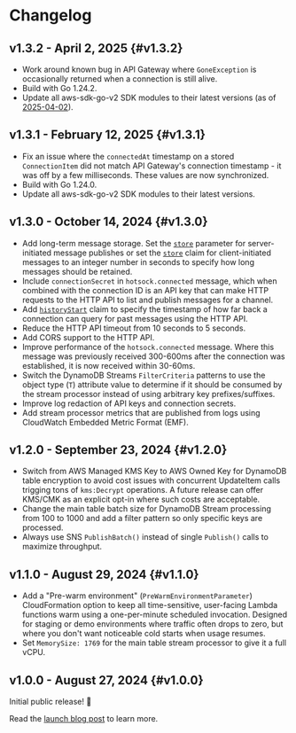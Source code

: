 # Changelog

## v1.3.2 - April 2, 2025 {#v1.3.2}

- Work around known bug in API Gateway where `GoneException` is occasionally returned when a connection is still alive.
- Build with Go 1.24.2.
- Update all aws-sdk-go-v2 SDK modules to their latest versions (as of [2025-04-02](https://github.com/aws/aws-sdk-go-v2/releases/tag/release-2025-04-02)).

## v1.3.1 - February 12, 2025 {#v1.3.1}

- Fix an issue where the `connectedAt` timestamp on a stored `ConnectionItem` did not match API Gateway's connection timestamp - it was off by a few milliseconds. These values are now synchronized.
- Build with Go 1.24.0.
- Update all aws-sdk-go-v2 SDK modules to their latest versions.

## v1.3.0 - October 14, 2024 {#v1.3.0}

- Add long-term message storage. Set the [`store`](../server-api/publish-messages.mdx#message-format.store) parameter for server-initiated message publishes or set the [`store`](../connections/claims.mdx#channels.messages.store) claim for client-initiated messages to an integer number in seconds to specify how long messages should be retained.
- Include `connectionSecret` in `hotsock.connected` message, which when combined with the connection ID is an API key that can make HTTP requests to the HTTP API to list and publish messages for a channel.
- Add [`historyStart`](../connections/claims.mdx#channels.historyStart) claim to specify the timestamp of how far back a connection can query for past messages using the HTTP API.
- Reduce the HTTP API timeout from 10 seconds to 5 seconds.
- Add CORS support to the HTTP API.
- Improve performance of the `hotsock.connected` message. Where this message was previously received 300-600ms after the connection was established, it is now received within 30-60ms.
- Switch the DynamoDB Streams `FilterCriteria` patterns to use the object type (`T`) attribute value to determine if it should be consumed by the stream processor instead of using arbitrary key prefixes/suffixes.
- Improve log redaction of API keys and connection secrets.
- Add stream processor metrics that are published from logs using CloudWatch Embedded Metric Format (EMF).

## v1.2.0 - September 23, 2024 {#v1.2.0}

- Switch from AWS Managed KMS Key to AWS Owned Key for DynamoDB table encryption to avoid cost issues with concurrent UpdateItem calls trigging tons of `kms:Decrypt` operations. A future release can offer KMS/CMK as an explicit opt-in where such costs are acceptable.
- Change the main table batch size for DynamoDB Stream processing from 100 to 1000 and add a filter pattern so only specific keys are processed.
- Always use SNS `PublishBatch()` instead of single `Publish()` calls to maximize throughput.

## v1.1.0 - August 29, 2024 {#v1.1.0}

- Add a "Pre-warm environment" (`PreWarmEnvironmentParameter`) CloudFormation option to keep all time-sensitive, user-facing Lambda functions warm using a one-per-minute scheduled invocation. Designed for staging or demo environments where traffic often drops to zero, but where you don't want noticeable cold starts when usage resumes.
- Set `MemorySize: 1769` for the main table stream processor to give it a full vCPU.

## v1.0.0 - August 27, 2024 {#v1.0.0}

Initial public release! 🎉

Read the [launch blog post](/blog/hotsock-v1.0/) to learn more.

